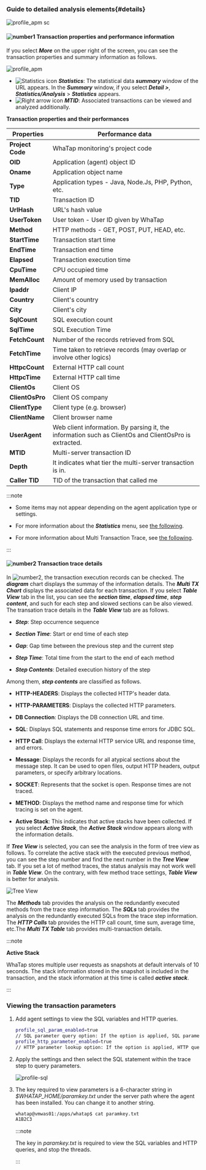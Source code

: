 ### Guide to detailed analysis elements{#details}

![profile_apm sc](/img/tx-trace-static.png)

#### ![number1](/img/number-01.png) Transaction properties and performance information

If you select **_More_** on the upper right of the screen, you can see the transaction properties and summary information as follows. 

![profile_apm](/img/tx-trace-dt.png)

-   ![Statistics icon](/img/ic-static.svg) **_Statistics_**: The statistical data **_summary_** window of the URL appears. In the **_Summary_** window, if you select **_Detail >_**, **_Statistics/Analysis_** > **_Statistics_** appears. 
-   ![Right arrow icon](/img/ic-arrow-right.svg) **_MTID_**: Associated transactions can be viewed and analyzed additionally.

**Transaction properties and their performances**

| Properties       | Performance data                                                                                      |
| ---------------- | ----------------------------------------------------------------------------------------------------- |
| **Project Code** | WhaTap monitoring's project code                                                                      |
| **OID**          | Application (agent) object ID                                                                         |
| **Oname**        | Application object name                                                                               |
| **Type**         | Application types - Java, Node.Js, PHP, Python, etc.                                                  |
| **TID**          | Transaction ID                                                                                        |
| **UrlHash**      | URL's hash value                                                                                      |
| **UserToken**    | User token - User ID given by WhaTap                                                                  |
| **Method**       | HTTP methods - GET, POST, PUT, HEAD, etc.                                                             |
| **StartTime**    | Transaction start time                                                                                |
| **EndTime**      | Transaction end time                                                                                  |
| **Elapsed**      | Transaction execution time                                                                            |
| **CpuTime**      | CPU occupied time                                                                                     |
| **MemAlloc**     | Amount of memory used by transaction                                                                  |
| **Ipaddr**       | Client IP                                                                                             |
| **Country**      | Client's country                                                                                      |
| **City**         | Client's city                                                                                         |
| **SqlCount**     | SQL execution count                                                                                   |
| **SqlTime**      | SQL Execution Time                                                                                    |
| **FetchCount**   | Number of the records retrieved from SQL                                                              |
| **FetchTime**    | Time taken to retrieve records (may overlap or involve other logics)                                  |
| **HttpcCount**   | External HTTP call count                                                                              |
| **HttpcTime**    | External HTTP call time                                                                               |
| **ClientOs**     | Client OS                                                                                             |
| **ClientOsPro**  | Client OS company                                                                                     |
| **ClientType**   | Client type (e.g. browser)                                                                            |
| **ClientName**   | Client browser name                                                                                   |
| **UserAgent**    | Web client information. By parsing it, the information such as ClientOs and ClientOsPro is extracted. |
| **MTID**         | Multi-server transaction ID                                                                           |
| **Depth**        | It indicates what tier the multi-server transaction is in.                                            |
| **Caller TID**   | TID of the transaction that called me                                                                 |

:::note

-   Some items may not appear depending on the agent application type or settings.

-   For more information about the **_Statistics_** menu, see [the following](analysis-apm-trs).

-   For more information about Multi Transaction Trace, see [the following](trs-multi-trace).

:::

#### ![number2](/img/number-02.png) Transaction trace details

In ![number2](/img/number-02.png), the transaction execution records can be checked. The **_diagram_** chart displays the summay of the information details. The **_Multi TX Chart_** displays the associated data for each transaction. If you select **_Table View_** tab in the list, you can see the **_section time_**, **_elapsed time_**, **_step content_**, and such for each step and slowed sections can be also viewed. The transation trace details in the **_Table View_** tab are as follows.

-   **_Step_**: Step occurrence sequence

-   **_Section Time_**: Start or end time of each step

-   **_Gap_**: Gap time between the previous step and the current step

-   **_Step Time_**: Total time from the start to the end of each method

-   **_Step Contents_**: Detailed execution history of the step

Among them, **_step contents_** are classified as follows.

-   **HTTP-HEADERS**: Displays the collected HTTP's header data.

-   **HTTP-PARAMETERS**: Displays the collected HTTP parameters.

-   **DB Connection**: Displays the DB connection URL and time.

-   **SQL**: Displays SQL statements and response time errors for JDBC SQL.

-   **HTTP Call**: Displays the external HTTP service URL and response time, and errors.

-   **Message**: Displays the records for all atypical sections about the message step. It can be used to open files, output HTTP headers, output parameters, or specify arbitrary locations.

-   **SOCKET**: Represents that the socket is open. Response times are not traced.

-   **METHOD**: Displays the method name and response time for which tracing is set on the agent.

-   **Active Stack**: This indicates that active stacks have been collected. If you select **_Active Stack_**, the **_Active Stack_** window appears along with the information details.

If **_Tree View_** is selected, you can see the analysis in the form of tree view as follows. To correlate the active stack with the executed previous method, you can see the step number and find the next number in the **_Tree View_** tab. If you set a lot of method traces, the status analysis may not work well in **_Table View_**. On the contrary, with few method trace settings, **_Table View_** is better for analysis. 

![Tree View](/img/tx-trace-tree.png)

The **_Methods_** tab provides the analysis on the redundantly executed methods from the trace step information. The **_SQLs_** tab provides the analysis on the redundantly executed SQLs from the trace step information. The **_HTTP Calls_** tab provides the HTTP call count, time sum, average time, etc.The **_Multi TX Table_** tab provides multi-transaction details.

:::note

**Active Stack**

WhaTap stores multiple user requests as snapshots at default intervals of 10 seconds. The stack information stored in the snapshot is included in the transaction, and the stack information at this time is called **_active stack_**.

:::

### Viewing the transaction parameters

1.  Add agent settings to view the SQL variables and HTTP queries.

    ```bash title='whatap.conf' {1,3}
    profile_sql_param_enabled=true 
    // SQL parameter query option: If the option is applied, SQL parameters are collected after being encrypted.
    profile_http_parameter_enabled=true 
    // HTTP parameter lookup option: If the option is applied, HTTP query parameters are collected after being encrypted.
    ```

2.  Apply the settings and then select the SQL statement within the trace step to query parameters.

    ![profile-sql](https://img.whatap.io/media/images/Screenshot_2020-12-15_W_JAVA_DEMO_5490_-_Application_Monitoring18.png)  

3.  The key required to view parameters is a 6-character string in _$WHATAP_HOME/paramkey.txt_ under the server path where the agent has been installed. You can change it to another string.

    ```bash title='paramkey.txt'
    whatap@vmwas01:/apps/whatap$ cat paramkey.txt
    A1B2C3
    ```

    :::note

    The key in _paramkey.txt_ is required to view the SQL variables and HTTP queries, and stop the threads.

    :::

